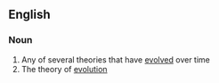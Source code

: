 ==English==

===Noun===
{{wikipedia|Evolutionary Theory}}
{{en-noun|sg=[[evolutionary]] [[theory]]|evolutionary theories}}

# Any of several theories that have [[evolved]] over time
# The theory of [[evolution]]